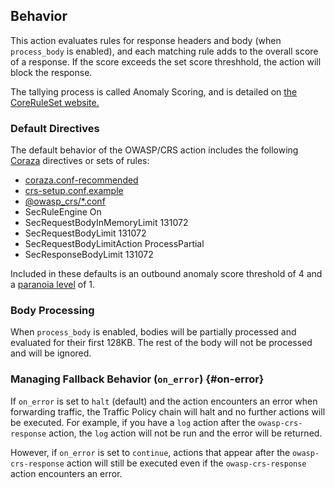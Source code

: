 ## Behavior

This action evaluates rules for response headers and body (when `process_body` is enabled), and each matching rule adds to the overall score of a response. If
the score exceeds the set score threshhold, the action will block the response.

The tallying process is called Anomaly Scoring, and is detailed on [the CoreRuleSet website.](https://coreruleset.org/docs/2-how-crs-works/2-1-anomaly_scoring/)

### Default Directives

The default behavior of the OWASP/CRS action includes the following [Coraza](https://coraza.io/) directives or sets of rules:

- [coraza.conf-recommended](https://github.com/corazawaf/coraza/blob/main/coraza.conf-recommended)
- [crs-setup.conf.example](https://github.com/corazawaf/coraza-coreruleset/blob/main/rules/%40crs-setup.conf.example)
- [@owasp_crs/\*.conf](https://github.com/corazawaf/coraza-coreruleset/tree/main/rules/%40owasp_crs)
- SecRuleEngine On
- SecRequestBodyInMemoryLimit 131072
- SecRequestBodyLimit 131072
- SecRequestBodyLimitAction ProcessPartial
- SecResponseBodyLimit 131072

Included in these defaults is an outbound anomaly score threshold of 4 and a [paranoia level](https://coreruleset.org/docs/2-how-crs-works/2-2-paranoia_levels/) of 1.

### Body Processing

When `process_body` is enabled, bodies will be partially processed and evaluated for their first 128KB.
The rest of the body will not be processed and will be ignored.

### Managing Fallback Behavior (`on_error`) {#on-error}

If `on_error` is set to `halt` (default) and the action encounters an error when forwarding traffic, the Traffic Policy chain will halt and no further actions will be executed. For example, if you have a `log` action after the `owasp-crs-response` action, the `log` action will not be run and the error will be returned.

However, if `on_error` is set to `continue`, actions that appear after the `owasp-crs-response` action will still be executed even if the `owasp-crs-response` action encounters an error.
